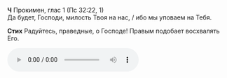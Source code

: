 **Ч** Прокимен, глас 1 (Пс 32:22, 1)  
Да будет, Господи, милость Твоя на нас, / ибо мы уповаем на Тебя.

**Стих** Радуйтесь, праведные, о Господе! Правым подобает восхвалять Его.

<div ref={props.ref}>
    <audio controls>
        <source
            src="https://psmb-neos-resources.hb.bizmrg.com/target/psmb/93a63811b5b5283340a7d2ff9fdeae18c2f66c89/%D0%93%D0%BB%D0%B0%D1%81%201.mp3"
            type="audio/mpeg"
        />
    </audio>
</div>
